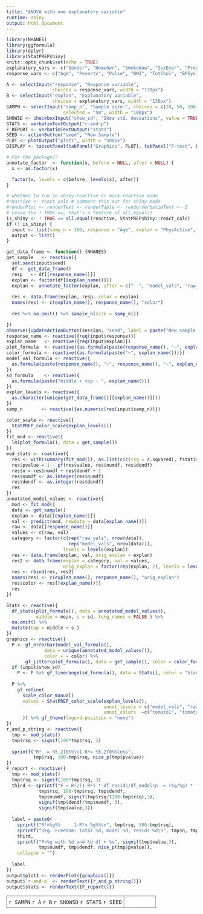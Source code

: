 ```yaml
---
title: "ANOVA with one explanatory variable"
runtime: shiny
output: html_document
---
```


```r
library(NHANES)
library(ggformula)
library(dplyr)
library(StatPREPshiny)
knitr::opts_chunk$set(echo = TRUE)
explanatory_vars <- c("Gender", "HomeOwn", "SmokeNow", "SexEver", "PregnantNow", "Depressed", "Work", "PhysActive" )
response_vars <- c("Age", "Poverty", "Pulse", "BMI", "TotChol", "BPSys1", "UrineVol1", "Weight", "Height", "DaysMentHlthBad", "LittleInterest", "Age1stBaby", "PhysActiveDays", "SexNumPartnLife")
```


```r
A <- selectInput("response", "Response variable",
                 choices = response_vars, width = "130px")
B <- selectInput("explan", "Explanatory variable",                
                 choices = explanatory_vars, width = "130px")
SAMPN <- selectInput("samp_n", "Sample size:", choices = c(20, 50, 100, 200, 500, 1000),
                     selected = "50", width = "100px")
SHOWSD <- checkboxInput("show_sd", "Show std. deviations", value = TRUE, width = "130px")
STATS <- verbatimTextOutput("r-and-p")
F_REPORT <- verbatimTextOutput("stats")
SEED <- actionButton("seed", "New Sample")
PLOT <- plotOutput("plot1", width = "500px")
DISPLAY <- tabsetPanel(tabPanel("Graphics", PLOT), tabPanel("F-test", F_REPORT))
```


```r
# For the package??
annotate_factor  <- function(x, before = NULL, after = NULL) {
  x <- as.factor(x)

  factor(x, levels = c(before, levels(x), after))
}
```


```r
# whether to run in shiny-reactive or mock-reactive mode
#reactive <- react_calc # comment this out for shiny mode
#renderPlot <- renderText <- renderTable <- renderVerbatimText <- I
# Leave the ! TRUE ==, that's a feature of all.equal()
is_shiny <- ! TRUE == all.equal(reactive, StatPREPshiny::react_calc)
if (! is_shiny) {
  input <- list(samp_n = 100, response = "Age", explan = "PhysActive", seed = 1, show_sd = TRUE)
  output <- list()
}

get_data_frame <- function() {NHANES}
get_sample   <- reactive({
  set.seed(input$seed)
  df <- get_data_frame()
  resp   <- df[[response_name()]]
  explan <- factor(df[[explan_name()]])
  explan <- annotate_factor(explan, after = c("  ", "model_vals", "raw_vals"))
  
  res <- data.frame(explan, resp, color = explan)
  names(res) <- c(explan_name(), response_name(), "color")
  
  res %>% na.omit() %>% sample_n(size = samp_n())

})
observe({updateActionButton(session, "seed", label = paste("New sample with n =", req(samp_n())))})
response_name <- reactive({req(input$response)})
explan_name   <- reactive({req(input$explan)})
plot_formula  <- reactive({as.formula(paste(response_name(), "~", explan_name()))})
color_formula <- reactive({as.formula(paste("~", explan_name()))})
model_val_formula <- reactive({
  as.formula(paste(response_name(), "+", response_name(), "~", explan_name()))
})
sd_formula    <- reactive({
  as.formula(paste("middle + top ~ ", explan_name()))
})
explan_levels <- reactive({
  as.character(unique(get_data_frame()[[explan_name()]]))
})
samp_n       <- reactive({as.numeric(req(input$samp_n))})

color_scale <- reactive({
  StatPREP_color_scale(explan_levels())
})
fit_mod <- reactive({
  lm(plot_formula(), data = get_sample())
})
mod_stats <- reactive({
  res <- with(summary(fit_mod()), as.list(c(c(rsq = r.squared), fstatistic)))
  res$pvalue = 1 - pf(res$value, res$numdf, res$dendf)
  res$n = res$numdf + res$dendf + 1
  res$numdf <- as.integer(res$numdf)
  res$dendf <- as.integer(res$dendf)
  res
})
annotated_model_values <- reactive({
  mod <- fit_mod()
  data <- get_sample()
  explan <- data[[explan_name()]]
  val <- predict(mod, newdata = data[explan_name()])
  raw <- data[[response_name()]]
  values <- c(raw, val)
  category <- factor(c(rep("raw_vals", nrow(data)), 
                       rep("model_vals", nrow(data))), 
                     levels = levels(explan))
  res <- data.frame(explan, val, orig_explan = explan)
  res2 <- data.frame(explan = category, val = values, 
                     orig_explan = factor(rep(explan, 2), levels = levels(explan)))
  res <- rbind(res, res2)
  names(res) <- c(explan_name(), response_name(), "orig_explan")
  res$color <- res[[explan_name()]]
  res
})

Stats <- reactive({
  df_stats(plot_formula(), data = annotated_model_values(),
           middle = mean, s = sd, long_names = FALSE ) %>% 
  na.omit() %>%
  mutate(top = middle + s )
})
graphics <- reactive({
  P <- gf_errorbar(model_val_formula(), 
              data = unique(annotated_model_values()), 
              color = ~ color) %>%
       gf_jitter(plot_formula(), data = get_sample(), color = color_formula(), height = 0, width = 0.1) 
  if (input$show_sd) 
    P <- P %>% gf_linerange(sd_formula(), data = Stats(), color = "black", size = 5, alpha = 0.5)
  
  P %>% 
    gf_refine(
      scale_color_manual(
      values = StatPREP_color_scale(explan_levels(), 
                                    annot_levels = c("model_vals", "raw_vals"), 
                                    annot_colors  =c("tomato1", "tomato2"))
      )) %>% gf_theme(legend.position = "none")
})
r_and_p_string <- reactive({
  tmp <- mod_stats()
  tmp$rsq <- signif(100*tmp$rsq, 3)
  
  sprintf("R²  = %5.2f0%%\n1-R²= %5.2f0%%\n%s",
          tmp$rsq, 100-tmp$rsq, nice_p(tmp$pvalue))
})
F_report <- reactive({
  tmp <- mod_stats()
  tmp$rsq <- signif(100*tmp$rsq, 3)
  third <- sprintf("F = R²/(1-R²) * df_resids/df_model\n  = (%g/%g) * (%d/%d)\n  = %g * %g = %g\n",
            tmp$rsq, 100-tmp$rsq, tmp$dendf, 
            tmp$numdf, signif(tmp$rsq/(100-tmp$rsq),3), 
            signif(tmp$dendf/tmp$numdf, 3),
            signif(tmp$value,3))
  
  label = paste0(
    sprintf("R²=%g%%     1-R²= %g%%\n", tmp$rsq, 100-tmp$rsq),
    sprintf("Deg. Freedom: Total %d, model %d, resids %d\n", tmp$n, tmp$numdf, tmp$dendf),
    third,
    sprintf("F=%g with %d and %d df ➼ %s", signif(tmp$value,3), 
            tmp$numdf, tmp$dendf, nice_p(tmp$pvalue)),
    collapse = "")
  
  label
})
output$plot1 <- renderPlot({graphics()})
output$`r-and-p` <- renderText({r_and_p_string()})
output$stats <- renderText({F_report()})
```
  
<table><tr><td class="control">`r SAMPN` `r A` `r B` `r SHOWSD` `r STATS` `r SEED` </td><td class="plot">`r DISPLAY`</td></tr></table>

<style type="text/css">
td.control {
  border:1px solid gray;
  border-radius:10px;
  padding: 5px;
  vertical-align: top;
}
td.plot {
  border:1px solid gray;
  padding: 5px;
  border-radius:10px;
  color: white;
}

</style>


